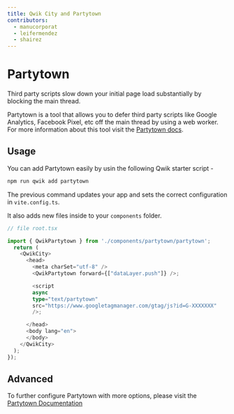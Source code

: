 ```yaml
---
title: Qwik City and Partytown
contributors:
  - manucorporat
  - leifermendez
  - shairez
---
```


# Partytown

Third party scripts slow down your initial page load substantially by blocking the main thread.

Partytown is a tool that allows you to defer third party scripts like Google Analytics, Facebook Pixel, etc off the main thread by using a web worker.
For more information about this tool visit the [Partytown docs](https://partytown.builder.io/).

## Usage

You can add Partytown easily by usin the following Qwik starter script - 

```bash
npm run qwik add partytown
```

The previous command updates your app and sets the correct configuration in `vite.config.ts`.

It also adds new files inside to your `components` folder.

```typescript
// file root.tsx

import { QwikPartytown } from './components/partytown/partytown';
  return (
    <QwikCity>
      <head>
        <meta charSet="utf-8" />
        <QwikPartytown forward={["dataLayer.push"]} />;

        <script
        async
        type="text/partytown"
        src="https://www.googletagmanager.com/gtag/js?id=G-XXXXXXX"
        />;

      </head>
      <body lang="en">
      </body>
    </QwikCity>
  );
});
```

## Advanced

To further configure Partytown with more options, please visit the [Partytown Documentation](https://partytown.builder.io/configuration)